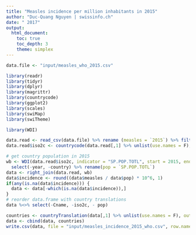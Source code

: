 ```yaml
---
title: "Measles incidence per million inhabitants in 2015"
author: "Duc-Quang Nguyen | swissinfo.ch"
date: " 2017"
output: 
  html_document:
    toc: true
    toc_depth: 3
    theme: simplex
---
```


```r
data.file <- "input/measles_who_2015.csv"

library(readr)
library(tidyr)
library(dplyr)
library(magrittr)
library(countrycode)
library(ggplot2)
library(scales)
library(swiMap)
library(swiTheme)

library(WDI)
```

```r
data.read <- read_csv(data.file) %>% rename (measles = `2015`) %>% filter(!is.na(measles))
data.read$iso2c <- countrycode(data.read[,1] %>% unlist(use.names = F), "iso3c", "iso2c") 

# get country population in 2015
wb <- WDI(data.read$iso2c, indicator = "SP.POP.TOTL", start = 2015, end = 2015) %>% 
  select(-year, -country) %>% rename(pop = `SP.POP.TOTL`)
data <- right_join(data.read, wb)
data$incidence <- round((data$measles / data$pop) * 10^6, 1)
if(any(is.na(data$incidence))) {
  data <- data[-which(is.na(data$incidence)),]
}
# reorder data.frame with country translations
data %<>% select(-Cname, -iso2c, - pop)

countries <- countryTranslation(data[,1] %>% unlist(use.names = F), output = c("EN", "DE", "FR", "IT", "ES", "PT","RU", "ZH", "JA","AR"))[,-1]
data <- cbind(data, countries)
write.csv(data, file = "input/measles_incidence_2015_who.csv", row.names = F)
```